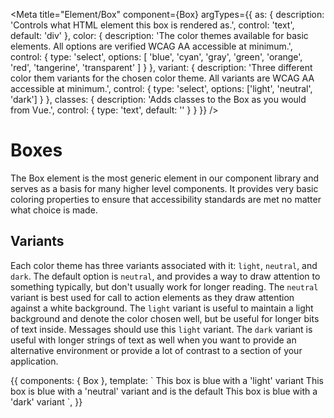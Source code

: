 
<Meta
    title="Element/Box"
    component={Box}
    argTypes={{
        as: {
        description: 'Controls what HTML element this box is rendered as.',
        control: 'text',
        default: 'div'
        },
        color: {
        description:
            'The color themes available for basic elements. All options are verified WCAG AA accessible at minimum.',
        control: {
            type: 'select',
            options: [
                'blue',
                'cyan',
                'gray',
                'green',
                'orange',
                'red',
                'tangerine',
                'transparent'
            ]
        }
        },
        variant: {
        description:
            'Three different color them variants for the chosen color theme. All variants are WCAG AA accessible at minimum.',
        control: {
            type: 'select',
            options: ['light', 'neutral', 'dark']
        }
        },
        classes: {
        description: 'Adds classes to the Box as you would from Vue.',
        control: {
            type: 'text',
            default: ''
        }
        }
    }}
 />

# Boxes
The Box element is the most generic element in our component library and serves as a basis for many higher level components. It provides very basic coloring properties to ensure that accessibility standards are met no matter what choice is made.


<Canvas><Story story={Basic} /></Canvas>

<ArgsTable story="^" />

## Variants

Each color theme has three variants associated with it: `light`, `neutral`, and `dark`. The default option is `neutral`, and provides a way to draw attention to something typically, but don't usually work for longer reading. The `neutral` variant is best used for call to action elements as they draw attention against a white background. The `light` variant is useful to maintain a light background and denote the color chosen well, but be useful for longer bits of text inside. Messages should use this `light` variant. The `dark` variant is useful with longer strings of text as well when you want to provide an alternative environment or provide a lot of contrast to a section of your application.

<Canvas>
    <Story name='Variants'>{{
        components: { Box },
        template: `
            <Box color="blue" variant="light">This box is blue with a 'light' variant</Box>
            <Box color="blue" variant="neutral">This box is blue with a 'neutral' variant and is the default</Box>
            <Box color="blue" variant="dark">This box is blue with a 'dark' variant</Box>
        `,
    }}</Story>
</Canvas>